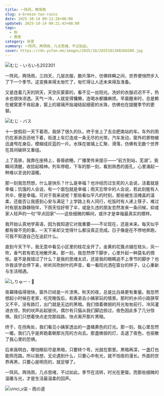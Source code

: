 ```yaml
---
title: 一阵风，两场雨
slug: a-breeze-two-rains
date: 2025-10-14 09:12:28+08:00
updated: 2025-10-14 09:21:43+08:00
tags:
  - 秋
  - 黑夜
category: 杂思
summary: 一阵风，两场雨，几点思绪，不过如此。
cover: https://cdn.yufan.me/images/2025/10/2025101308260200.jpg
---
```


![むじ - いろいろ202301](https://cdn.yufan.me/images/2025/10/2025101308353800.jpg)

<MusicPlayer id={30373825} />

一阵风，两场雨，三四天，几层衣服，数片落叶，仿佛转瞬之间，世界便悄然步入了下一个季节。这变换来得太匆忙了，匆忙得让人还未来得及准备。

又是连着几天的阴天，天空灰蒙蒙的，看不见一丝阳光。洗好的衣服迟迟不干，热水也很快凉透。天气一冷，人就变得慵懒，连喝水都嫌麻烦。早晨醒来时，总是赖在被窝里不肯起身，窗上的玻璃开始凝结起细密的水珠，仿佛也在提醒季节的更替。

![むじ - バス](https://cdn.yufan.me/images/2025/10/2025101308412100.jpg)

十一放假前一天下着雨，我排了很久的队，终于坐上了去合肥南站的车。车外的雨仍在淅淅沥沥地下着，街道上车灯连成一条无尽的光带。汽车发动，窗外的景物被迅速甩在身后，模糊成灰蓝的一片。水珠在玻璃上汇聚、滑落，仿佛有无数个世界在其间破碎又重组。

上了高铁，我靠在座椅上，昏昏欲睡。广播里传来提示——“前方到站，芜湖”。我瞬间清醒，收拾起精神。列车停稳，下车的那一刻，看到熟悉的面孔，心里涌起一种难以言说的温暖。

那一刻我忽然想，什么是快乐？什么是幸福？也许经历过生死的人会说，活着就是幸福；饥饿的人会说，有一个面包就是幸福；雨天忘带伞的人会说，若此刻能有人共伞，便是幸福。可对于我来说呢？那些看似平凡的时刻，那些被生活掩盖的温柔，还能否让我感到心安与满足？上学路上有人同行，吃饭时有人递上筷子，难过时有朋友静静陪伴，下雨天恰好带了伞，或是久违的朋友忽然发来一条问候，抑或家人轻声的一句“早点回家”——这些细微的瞬间，或许才是幸福最真实的模样。

我开始认真地学英语，因为我知道它对我重要——不论现在，还是未来。每天似乎都有做不完的事，一天下来却又觉得什么都没真正完成。日子像是在不停地奔跑，可我不知道自己在追赶什么。

直到今天下午，我无意中看见小区里的桂花全开了。金黄的花簇点缀在枝头，风一吹，香气若有若无地散开来。那一刻，我忽然停下脚步，心里升起一种莫名的惆怅。是不是我错过了什么？是我的思绪太迟，还是我的眼睛追不上季节的脚步？也许我该学会停下来，听听风吹树叶的声音，看一看阳光洒在窗台的样子，让心重新与生活相遇。

![しりゅー - 🌌](https://cdn.yufan.me/images/2025/10/2025101308424300.jpg)

夜幕降临得很快，窗外已经是一片漆黑。秋天的夜，总是比白昼更有重量。我忽然想起小时候在老家，吃完晚饭后，和表弟去小姨家玩的情景。那时的乡间小路狭窄又不平，没有路灯，出门就是无边的黑暗。我们借着微弱的月光匆匆前行，冷风灌进衣领，狗的吠声此起彼伏。偶尔有只猫从我们脚边掠过，夜色因此多了几分惊惧。我们只想着快点走完那段路，快点离开那片黑暗。

终于，在拐角处，我们看见小姨家透出的一盏橘黄色的灯光。那一刻，我心里忽然一暖。我们几乎是奔跑着朝那光亮的方向去。那盏微弱的灯，击退了夜色，也驱散了我心里的恐惧。

后来我明白，哪怕眼前尽是黑暗，只要转个弯，光就在那里。黑暗再深，一盏灯也能照亮路。所以我想，无论遇到什么，只要心中有光，就不怕夜的漫长。外面的世界再黑，只要心是明亮的，就足够了。

一阵风，两场雨，几点思绪，不过如此。季节在流转，时光在更替。而那些细微的温暖与光，才是生活最温柔的回声。

![vinci_v柒 - 雨の道](https://cdn.yufan.me/images/2025/10/2025101308472200.jpg)
